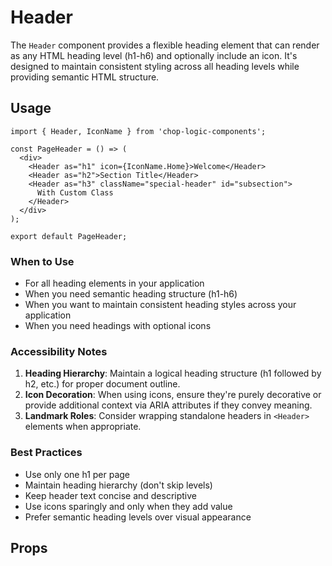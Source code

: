 
<Meta of={HeaderStories} title='Header' />

# Header

The `Header` component provides a flexible heading element that can render as any HTML heading level (h1-h6) and optionally include an icon. It's designed to maintain consistent styling across all heading levels while providing semantic HTML structure.

## Usage

```tsx
import { Header, IconName } from 'chop-logic-components';

const PageHeader = () => (
  <div>
    <Header as="h1" icon={IconName.Home}>Welcome</Header>
    <Header as="h2">Section Title</Header>
    <Header as="h3" className="special-header" id="subsection">
      With Custom Class
    </Header>
  </div>
);

export default PageHeader;
```

### When to Use

- For all heading elements in your application
- When you need semantic heading structure (h1-h6)
- When you want to maintain consistent heading styles across your application
- When you need headings with optional icons

### Accessibility Notes

1. __Heading Hierarchy__: Maintain a logical heading structure (h1 followed by h2, etc.) for proper document outline.
2. __Icon Decoration__: When using icons, ensure they're purely decorative or provide additional context via ARIA attributes if they convey meaning.
3. __Landmark Roles__: Consider wrapping standalone headers in `<Header>` elements when appropriate.

### Best Practices

- Use only one h1 per page
- Maintain heading hierarchy (don't skip levels)
- Keep header text concise and descriptive
- Use icons sparingly and only when they add value
- Prefer semantic heading levels over visual appearance

## Props

<Controls />


